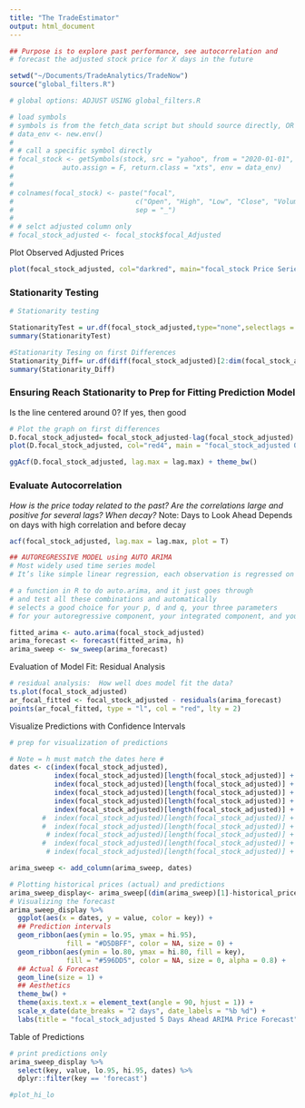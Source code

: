 ```yaml
---
title: "The TradeEstimator"
output: html_document
---
```


```r

## Purpose is to explore past performance, see autocorrelation and 
# forecast the adjusted stock price for X days in the future

setwd("~/Documents/TradeAnalytics/TradeNow")
source("global_filters.R")


```


```r

# global options: ADJUST USING global_filters.R 

# load symbols
# symbols is from the fetch_data script but should source directly, OR
# data_env <- new.env()
# 
# # call a specific symbol directly
# focal_stock <- getSymbols(stock, src = "yahoo", from = "2020-01-01",
#            auto.assign = F, return.class = "xts", env = data_env)
# 
# 
# colnames(focal_stock) <- paste("focal", 
#                              c("Open", "High", "Low", "Close", "Volume", "Adjusted"), 
#                              sep = "_")
# 
# # selct adjusted column only
# focal_stock_adjusted <- focal_stock$focal_Adjusted

```

Plot Observed Adjusted Prices
```r
plot(focal_stock_adjusted, col="darkred", main="focal_stock Price Series") 

```

### Stationarity Testing
```r

# Stationarity testing

StationarityTest = ur.df(focal_stock_adjusted,type="none",selectlags = "AIC")
summary(StationarityTest)

#Stationarity Tesing on first Differences
Stationarity_Diff= ur.df(diff(focal_stock_adjusted)[2:dim(focal_stock_adjusted)[1],], type = "none", selectlags = "AIC")
summary(Stationarity_Diff)
```

### Ensuring Reach Stationarity to Prep for Fitting Prediction Model

Is the line centered around 0?  If yes, then good

```r

# Plot the graph on first differences
D.focal_stock_adjusted= focal_stock_adjusted-lag(focal_stock_adjusted)
plot(D.focal_stock_adjusted, col="red4", main = "focal_stock_adjusted On First Differences")

ggAcf(D.focal_stock_adjusted, lag.max = lag.max) + theme_bw()

```

### Evaluate Autocorrelation
 *How is the price today related to the past?*
 *Are the correlations large and positive for several lags? When decay?*
 Note: Days to Look Ahead Depends on days with high correlation and before decay

```r
acf(focal_stock_adjusted, lag.max = lag.max, plot = T)

```

```r

## AUTOREGRESSIVE MODEL using AUTO ARIMA
# Most widely used time series model
# It’s like simple linear regression, each observation is regressed on the previous observation.

# a function in R to do auto.arima, and it just goes through 
# and test all these combinations and automatically 
# selects a good choice for your p, d and q, your three parameters 
# for your autoregressive component, your integrated component, and your moving average component.

fitted_arima <- auto.arima(focal_stock_adjusted)
arima_forecast <- forecast(fitted_arima, h)
arima_sweep <- sw_sweep(arima_forecast)

```

Evaluation of Model Fit:  Residual Analysis

```r

# residual analysis:  How well does model fit the data?
ts.plot(focal_stock_adjusted)
ar_focal_fitted <- focal_stock_adjusted - residuals(arima_forecast)
points(ar_focal_fitted, type = "l", col = "red", lty = 2)

```

Visualize Predictions with Confidence Intervals

```r

# prep for visualization of predictions

# Note = h must match the dates here #
dates <- c(index(focal_stock_adjusted), 
           index(focal_stock_adjusted)[length(focal_stock_adjusted)] + 1, 
           index(focal_stock_adjusted)[length(focal_stock_adjusted)] + 2, 
           index(focal_stock_adjusted)[length(focal_stock_adjusted)] + 3, 
           index(focal_stock_adjusted)[length(focal_stock_adjusted)] + 4, 
           index(focal_stock_adjusted)[length(focal_stock_adjusted)] + 5)
        #  index(focal_stock_adjusted)[length(focal_stock_adjusted)] + 6,
        #  index(focal_stock_adjusted)[length(focal_stock_adjusted)] + 7,
         # index(focal_stock_adjusted)[length(focal_stock_adjusted)] + 8,
        #  index(focal_stock_adjusted)[length(focal_stock_adjusted)] + 9,
         # index(focal_stock_adjusted)[length(focal_stock_adjusted)] + 10)

arima_sweep <- add_column(arima_sweep, dates)

# Plotting historical prices (actual) and predictions
arima_sweep_display<- arima_sweep[(dim(arima_sweep)[1]-historical_prices):dim(arima_sweep)[1], ]
# Visualizing the forecast
arima_sweep_display %>%
  ggplot(aes(x = dates, y = value, color = key)) +
  ## Prediction intervals
  geom_ribbon(aes(ymin = lo.95, ymax = hi.95), 
              fill = "#D5DBFF", color = NA, size = 0) +
  geom_ribbon(aes(ymin = lo.80, ymax = hi.80, fill = key), 
              fill = "#596DD5", color = NA, size = 0, alpha = 0.8) +
  ## Actual & Forecast
  geom_line(size = 1) + 
  ## Aesthetics
  theme_bw() +
  theme(axis.text.x = element_text(angle = 90, hjust = 1)) +
  scale_x_date(date_breaks = "2 days", date_labels = "%b %d") +
  labs(title = "focal_stock_adjusted 5 Days Ahead ARIMA Price Forecast", x = "", y = "")
```

Table of Predictions

```r


# print predictions only
arima_sweep_display %>% 
  select(key, value, lo.95, hi.95, dates) %>%
  dplyr::filter(key == 'forecast')

```


```r

#plot_hi_lo

```

















